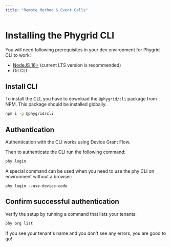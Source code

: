 ```yaml
---
title: "Remote Method & Event Calls"
---
```


# Installing the Phygrid CLI

You will need following prerequisites in your dev environment for Phygrid CLI to work:

- [NodeJS 16+](https://nodejs.org/en/) (current LTS version is recommended)
- Git CLI

## Install CLI

To install the CLI, you have to download the `@phygrid/cli` package from NPM. This package should be installed globally.

```bash
npm i -g @phygrid/cli
```

## Authentication

Authentication with the CLI works using Device Grant Flow.

Then to authenticate the CLI run the following command:

```bash
phy login
```

A special command can be used when you need to use the phy CLI on environment without a browser:

```
phy login --use-device-code
```

## Confirm successful authentication

Verify the setup by running a command that lists your tenants:

```bash
phy org list
```

If you see your tenant's name and you don't see any errors, you are good to go!
